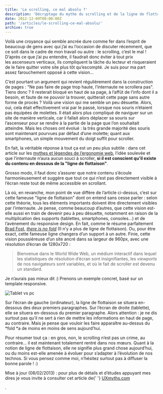 ```yaml
---
title: 'Le scrolling, ce mal absolu ?'
description: 'Décryptage du mythe du scrolling et de la ligne de flottaison.'
date: 2012-12-09T00:00:00Z
path: '/articles/le-scrolling-ce-mal-absolu/'
archive: true
---
```


Voilà une croyance qui semble ancrée dure comme fer dans l’esprit de beaucoup de gens avec qui j’ai eu l’occasion de discuter récemment, que ce soit dans le cadre de mon travail ou autre : le scrolling, c’est le mal ! D’après ce que j’ai pu entendre, il faudrait donc éviter à tout prix les ascenseurs verticaux, ils compliquent la tâche du lecteur et risqueraient de le faire quitter votre site plus tôt qu’escompté. Je suis pour ma part assez farouchement opposé à cette vision…

C’est pourtant un argument qui revient régulièrement dans la construction de pages : "Ne pas faire de page trop haute, l’internaute ne scrollera pas". Tiens donc ? Il resterait bloqué en haut de sa page, à l’affût de l’info dont il a besoin, et faute de ne pouvoir la trouver, quitterait cette page sans autre forme de procès ? Voilà une vision qui me semble un peu désuette. Alors, oui, cela était effectivement vrai par le passé, lorsque nos souris n’étaient pas équipées de molettes. Il était alors plus compliqué de naviguer sur un site de manière verticale, car il fallait alors déplacer sa souris sur l’ascenseur pour se rendre à la partie de la page que l’on souhaitait atteindre. Mais les choses ont évolué : la très grande majorité des souris sont maintenant pourvues par défaut d’une molette; quant aux smartphones, un simple mouvement du doigt suffit pour scroller.

En fait, la véritable réponse à tout ça est un peu plus subtile : dans cet article sur les [mythes et légendes de l’ergonomie web](http://blog.academy-ecommerce.com/ergonomie-web-les-mythes-et-legendes-ont-la-vie-dure), l’idée soulevée et que l’internaute n’aura aucun souci à scroller, <strong>si il est conscient qu’il existe du contenu en dessous de la "ligne de flottaison"</strong>.

Grosso modo, il faut donc s’assurer que notre contenu s’écoule harmonieusement et suggère que tout ce qui n’est pas directement visible à l’écran reste tout de même accessible en scrollant.

Là où, en revanche, mon point de vue diffère de l’article ci-dessus, c’est sur cette fameuse "ligne de flottaison" dont on entend sans cesse parler : selon cette théorie, tous les éléments importants doivent être directement visibles par l’internaute. Je pense, comme beaucoup d’autres, que cette vision est-elle aussi en train de devenir peu à peu désuette, notamment en raison de la multiplication des supports (tablettes, smartphones, consoles…) et de l’avènement du responsive design. En fait, comme le résume parfaitement [Brad Fost](http://bradfrostweb.com/), _[there is no fold](http://www.thereisnopagefold.com/)_ (Il n’y a plus de ligne de flottaison). Ou, pour être exact, cette fameuse ligne changera d’un support à un autre. Finie, cette vision poussiéreuse d’un site ancré dans sa largeur de 960px, avec une résolution d’écran de 1280x720 :

> Bienvenue dans le World Wide Web, un médium interactif dans lequel les statistiques de résolution d’écran sont insignifiantes, les _viewports_ de nos navigateurs sont variables, et où le fait de scroller est devenu un standard.

Je n’aurais pas mieux dit :) Prenons un exemple concret, basé sur un template responsive.

![Tablet vs pc](../../images/pc-vs-tablet.png)

Sur l’écran de gauche (ordinateur), la ligne de flottaison se situera en-dessous des deux premiers paragraphes. Sur l’écran de droite (tablette), elle se situera en-dessous du premier paragraphe. Alors attention : je ne dis surtout pas qu’il ne sert à rien de mettre les informations en haut de page, au contraire. Mais je pense que vouloir les faire apparaître au-dessus du *fold *a de moins en moins de sens aujourd’hui.

Pour résumer tout ça : en gros, non, le scrolling n’est pas un crime, au contraire… il est maintenant totalement rentré dans nos mœurs. Quant à la notion de ligne de flottaison, elle ne signifie plus grand chose aujourd’hui, ou du moins est-elle amenée à évoluer pour s’adapter à l’évolution de nos technos. Si vous pensez comme moi, n’hésitez surtout pas à diffuser la bonne parole ! :)

<p class="info">
  Mise à jour (08/02/2013) : pour plus de détails et d’études appuyant mes dires
  je vous invite à consulter cet article de{' '}
  <a href="http://uxmyths.com/post/654047943/myth-people-dont-scroll">
    UXmyths.com
  </a>
</p>.
